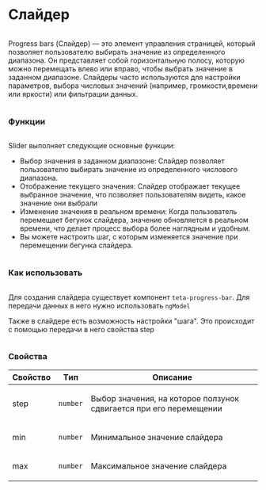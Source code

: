 
<Meta of={ProgressBarStories} />

<div class="column gap-24">
  <h1>Слайдер</h1>
  <div class="column">
    <p>
      Progress bars (Слайдер) — это элемент управления страницей, который позволяет пользователю выбирать значение из
      определенного диапазона. Он представляет собой горизонтальную полосу, которую можно перемещать влево или вправо,
      чтобы выбрать значение в заданном диапазоне. Слайдеры часто используются для настройки параметров, выбора числовых
      значений (например, громкости,времени или яркости) или фильтрации данных.
    </p>
  </div>
  <h3>Функции</h3>
  <div class="column">
    <p>Slider выполняет следующие основные функции:</p>
    <ul>
      <li>
        Выбор значения в заданном диапазоне: Слайдер позволяет пользователю выбирать значение из определенного числового
        диапазона.
      </li>
      <li>
        Отображение текущего значения: Слайдер отображает текущее выбранное значение, что позволяет пользователям
        видеть, какое значение они выбрали
      </li>
      <li>
        Изменение значения в реальном времени: Когда пользователь перемещает бегунок слайдера, значение обновляется в
        реальном времени, что делает процесс выбора более наглядным и удобным.
      </li>
      <li>Вы можете настроить шаг, с которым изменяется значение при перемещении бегунка слайдера.</li>
    </ul>
  </div>
  <h3>Как использовать</h3>
  <div class="column">
    <p>
      Для создания слайдера существует компонент <code>teta-progress-bar</code>. Для передачи данных в него нужно
      использовать <code>ngModel</code>
    </p>
    <p>Также в слайдере есть возможность настройки "шага". Это происходит с помощью передачи в него свойства step</p>
  </div>
  <h3>Свойства</h3>
  <table>
    <thead>
      <tr>
        <th>Свойство</th>
        <th>Tип</th>
        <th>Описание</th>
      </tr>
    </thead>
    <tbody>
      <tr>
        <td class="text-align-center">
          <p>step</p>
        </td>
        <td class="text-align-center">
          <code>number</code>
        </td>
        <td class="text-align-center">
          <p>Выбор значения, на которое ползунок сдвигается при его перемещении</p>
        </td>
      </tr>
      <tr>
        <td class="text-align-center">
          <p>min</p>
        </td>
        <td class="text-align-center">
          <code>number</code>
        </td>
        <td class="text-align-center">
          <p>Минимальное значение слайдера</p>
        </td>
      </tr>
      <tr>
        <td class="text-align-center">
          <p>max</p>
        </td>
        <td class="text-align-center">
          <code>number</code>
        </td>
        <td class="text-align-center">
          <p>Максимальное значение слайдера</p>
        </td>
      </tr>
    </tbody>
  </table>
</div>
